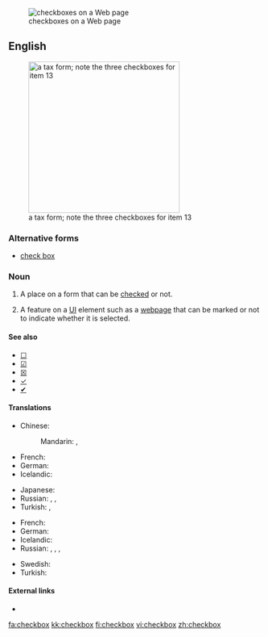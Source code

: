 [[File:Checkbox.png|thumb|checkboxes on a Web page]]
==English==
[[File:Form W-2, 2006.png|thumb|300px|right|a tax form; note the three checkboxes for item 13]]

===Alternative forms===
* [[check box]]

===Noun===
{{en-noun|pl=checkboxes}}

# A place on a form that can be [[checked]] or not.
# {{graphical user interface}} A feature on a [[UI]] element such as a [[webpage]] that can be marked or not to indicate whether it is selected.

====See also====
* [[☐]]
* [[☑]]
* [[☒]]
* [[✓]]
* [[✔]]

====Translations====
{{trans-top|A place on a form that can be checked or not}}
* Chinese:
*: Mandarin: {{t|cmn|複選框|sc=Hani}}, {{t|cmn|复选框|tr=fùxuǎnkuāng|sc=Hani}}
* French: {{t+|fr|case à cocher|f}}
* German: {{t+|de|Kontrollkästchen|n}}
* Icelandic: {{t-|is|gátreitur|m}}
{{trans-mid}}
* Japanese: {{t-|ja|チェックボックス|tr=chekkubokkusu|sc=Jpan}}
* Russian: {{t+|ru|флажок|m|tr=flažók|sc=Cyrl}}, {{t-|ru|чек-бокс|m|tr=ček-bóks|sc=Cyrl}}, {{t+|ru|галочка|f|tr=gáločka|sc=Cyrl}}
* Turkish: {{t-|tr|işaret kutusu}}, {{t-|tr|onay kutusu}}
{{trans-bottom}}

{{trans-top|{{graphical user interface}}: a feature on a webpage that can be marked or not}}
* French: {{t+|fr|case à cocher|f}}
* German: {{t-|de|Kontrollbox|f}}
* Icelandic: {{t-|is|gátreitur|m}}
* Russian: {{t+|ru|переключатель|m|tr=pereključátelʹ|sc=Cyrl}}, {{t+|ru|флажок|m|tr=flažók|sc=Cyrl}}, {{t-|ru|чек-бокс|m|tr=ček-bóks|sc=Cyrl}}, {{t+|ru|галочка|f|tr=gáločka|sc=Cyrl}}
{{trans-mid}}
* Swedish: {{t-|sv|kryssruta|c}}
* Turkish: {{t-|tr|seçme kutusu}}
{{trans-bottom}}

====External links====
* {{pedialite}}

[[fa:checkbox]]
[[kk:checkbox]]
[[fi:checkbox]]
[[vi:checkbox]]
[[zh:checkbox]]